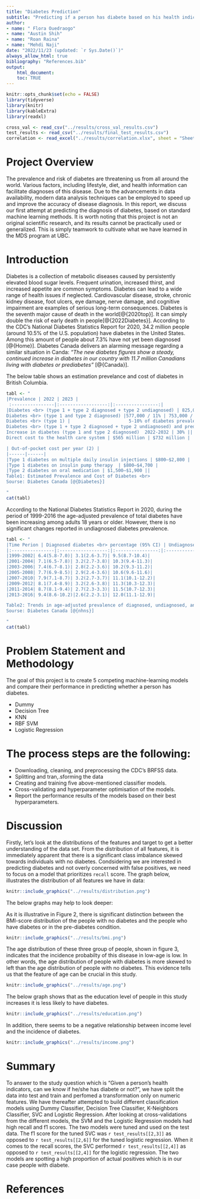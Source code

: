 ```yaml
---
title: "Diabetes Prediction"
subtitle: "Predicting if a person has diabete based on his health indicators"
author: 
- name: " Flora Ouedraogo"
- name: "Austin Shih"
- name: "Roan Raina"
- name: "Mehdi Naji"
date: "2022/11/23 (updated: `r Sys.Date()`)"
always_allow_html: true
bibliography: "References.bib"
output:
    html_document:
    toc: TRUE
---
```


<style>
body {
fontsize: 24pt
text-align: justify}
</style>

```r
knitr::opts_chunk$set(echo = FALSE)
library(tidyverse)
library(knitr)
library(kableExtra)
library(readxl)
```

```r
cross_val <- read_csv("../results/cross_val_results.csv")
test_results <- read_csv("../results/final_test_results.csv")
correlation <- read_excel("../results/correlation.xlsx", sheet = "Sheet1")
```

# Project Overview
The prevalence and risk of diabetes are threatening us from all around the world. Various factors, including lifestyle, diet, and health information can facilitate diagnoses of this disease. Due to the advancements in data availability, modern data analysis techniques can be employed to speed up and improve the accuracy of disease diagnosis. In this report, we discuss our first attempt at predicting the diagnosis of diabetes, based on standard machine learning methods. 
It is worth noting that this project is not an original scientific research, and its results cannot be practically used or generalized. This is simply teamwork to cultivate what we have learned in the MDS program at UBC. 

# Introduction
Diabetes is a collection of metabolic diseases caused by persistently elevated blood sugar levels. Frequent urination, increased thirst, and increased appetite are common symptoms. Diabetes can lead to a wide range of health issues if neglected. Cardiovascular disease, stroke, chronic kidney disease, foot ulcers, eye damage, nerve damage, and cognitive impairment are examples of serious long-term consequences.
Diabetes is the seventh major cause of death in the world[@{2020top}]. It can simply double the risk of early death in people[@{2022Diabetes}]. According to the CDC’s National Diabetes Statistics Report for 2020, 34.2 million people (around 10.5% of the U.S. population) have diabetes in the United States. Among this amount of people about 7.3% have not yet been diagnosed [@{Home}]. Diabetes Canada delivers an alarming message regarding a similar situation in Canda: *"The new diabetes figures show a steady, continued increase in diabetes in our country with 11.7 million Canadians living with diabetes or prediabetes"* [@{Canada}].

The below table shows an estimation prevelance and cost of diabetes in British Columbia. 

```r

tabl <- "
|Prevalence | 2022 | 2023 |
 :----------------|:------------------:|:----------------:|
|Diabetes <br> (type 1 + type 2 diagnosed + type 2 undiagnosed) | 825,000 / 16% | 1,075,000 / 19% | 
Diabetes <br> (type 1 and type 2 diagnosed) |577,000 / 11% | 753,000 / 13% |
Diabetes <br> (type 1) |                      5-10% of diabetes prevalence||
Diabetes <br> (type 1 + type 2 diagnosed + type 2 undiagnosed) and prediabetes combined|1,636,000 / 31% |1,970,000 / 35%|
Increase in diabetes (type 1 and type 2 diagnosed)  2022-2032 | 30% ||
Direct cost to the health care system | $565 million | $732 million |

| Out-of-pocket cost per year (2) |
|------|------|
|Type 1 diabetes on multiple daily insulin injections | $800–$2,800 |
|Type 1 diabetes on insulin pump therapy  | $800–$4,700 |
|Type 2 diabetes on oral medication | $1,500–$1,900 ||
Table1: Estimated Prevalence and Cost of Diabetes <br>
Sourse: Diabetes Canada [@{Diabetes}]

"
cat(tabl) 
```

According to the National Diabetes Statistics Report in 2020, during the period of 1999-2016 the age-adjusted prevalence of total diabetes have been increasing among adults 18 years or older. However, there is no significant changes reported in undiagnosed diabetes prevalence. 

```r
tabl <- "
|Time Perion | Diagnosed diabetes <br> percentage (95% CI) | Undiagnosed diabetes <br> percentage (95% CI) | Total diabetes <br> percentage (95% CI) |
|:----------------|:------------------:|:----------------:|:---------------:|
|1999-2002| 6.4(5.8-7.0)| 3.1(2.6-3.7)| 9.5(8.7-10.4)|
|2001-2004| 7.1(6.5-7.8)| 3.2(2.7-3.8)| 10.3(9.4-11.3)|
|2003-2006| 7.4(6.7-8.1)| 2.8(2.2-3.6)| 10.2(9.3-11.2)|
|2005-2008| 7.7(6.9-8.5)| 2.9(2.4-3.6)| 10.6(9.6-11.6)|
|2007-2010| 7.9(7.1-8.7)| 3.2(2.7-3.7)| 11.1(10.1-12.2)|
|2009-2012| 8.1(7.4-8.9)| 3.2(2.6-3.8)| 11.3(10.3-12.3)|
|2011-2014| 8.7(8.1-9.4)| 2.7(2.3-3.3)| 11.5(10.7-12.3)|
|2013-2016| 9.4(8.6-10.2)|2.6(2.2-3.1)| 12.0(11.1-12.9)|

Table2: Trends in age-adjusted prevalence of diagnosed, undiagnosed, and total diabetes among adults aged 18 years or older, United States, 1999-2016 <br>
Sourse: Diabetes Canada [@{nhns}]

"
cat(tabl)
```

# Problem Statement and Methodology

The goal of this project is to create 5 competing machine-learning models and compare their performance in predicting whether a person has diabetes. 

* Dummy
* Decision Tree
* KNN
* RBF SVM
* Logistic Regression

# The process steps are the following:
* Downloading, cleaning, and preprocessing the CDC’s BRFSS data.
* Splitting and tran,.sforming the data
* Creating and training five above-mentioned classifier models. 
* Cross-validating and hyperparameter optimisation of the models.
* Report the performance results of the models based on their best hyperparameters.

#  Discussion
Firstly, let's look at the distributions of the features and target to get a better understanding of the data set. From the distribution of all features, it is immediately apparent that there is a significant class imbalance skewed towards individuals with no diabetes. Condsidering we are interested in predicting diabetes and not overly concerned with false positives, we need to focus on a model that prioritizes `recall` score. The graph below, illustrates the distribution of all features we have in data: 
```r
knitr::include_graphics("../results/distribution.png")
``` 

The below graphs may help to look deeper:

As it is illustrative in Figure 2, there is significant distinction between the BMI-score distribution of the people with no diabetes and the people who have diabetes or in the pre-diabetes condition.
```r
knitr::include_graphics("../results/bmi.png")
``` 

The age distribution of these three group of people, shown in figure 3, indicates that the incidence probabilty of this disease in low-age is low. In other words, the age distribution of people with diabetes is more skewed to left than the age distribution of people with no diabetes. This evidence tells us that the feature of age can be crucial in this study.  
```r
knitr::include_graphics("../results/age.png")
``` 

The below graph shows that as the education level of people in this study increases it is less likely to have diabetes. 
```r
knitr::include_graphics("../results/education.png")
``` 

In addition, there seems to be a negative relationship between income level and the incidence of diabetes.
```r
knitr::include_graphics("../results/income.png")
``` 

# Summary 

To answer to the study question which is "Given a person's health indicators, can we know if he/she has diabete or not?", we have split the data into test and train and perfomed a transformation only on numeric features.
We have thereafter attempted to build different classification models using Dummy Classifier, Decision Tree Classifier, K-Neighbors Classifier, SVC  and Logistic Regression.  After looking  at cross-validations from the different models, the SVM and the Logistic Regression models had high recall and f1 scores. The two models were tuned and used on the test data. The f1 score for the tuned SVC was `r test_results[[2,3]]` as opposed to `r test_results[[2,6]]` for the tuned logistic regression. When it comes to the recall scores, the SVC performed `r test_results[[2,4]]` as opposed to `r test_results[[2,4]]` for the logistic regression. The two models are spotting a high proportion of actual positives which is in our case people with diabete.



# References
